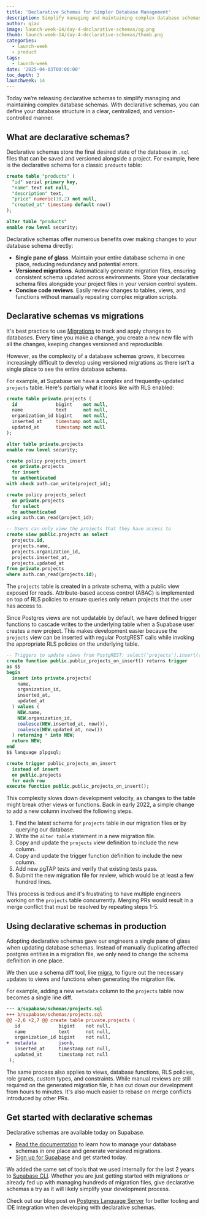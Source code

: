 ```yaml
---
title: 'Declarative Schemas for Simpler Database Management'
description: Simplify managing and maintaining complex database schemas
author: qiao
image: launch-week-14/day-4-declarative-schemas/og.png
thumb: launch-week-14/day-4-declarative-schemas/thumb.png
categories:
  - launch-week
  - product
tags:
  - launch-week
date: '2025-04-03T00:00:00'
toc_depth: 3
launchweek: 14
---
```


Today we’re releasing declarative schemas to simplify managing and maintaining complex database schemas. With declarative schemas, you can define your database structure in a clear, centralized, and version-controlled manner.

## What are declarative schemas?

Declarative schemas store the final desired state of the database in `.sql` files that can be saved and versioned alongside a project. For example, here is the declarative schema for a classic `products` table:

```sql
create table "products" (
  "id" serial primary key,
  "name" text not null,
  "description" text,
  "price" numeric(10,2) not null,
  "created_at" timestamp default now()
);

alter table "products"
enable row level security;
```

Declarative schemas offer numerous benefits over making changes to your database schema directly:

- **Single pane of glass**. Maintain your entire database schema in one place, reducing redundancy and potential errors.
- **Versioned migrations**. Automatically generate migration files, ensuring consistent schema updated across environments. Store your declarative schema files alongside your project files in your version control system.
- **Concise code reviews**. Easily review changes to tables, views, and functions without manually repeating complex migration scripts.

## Declarative schemas vs migrations

It's best practice to use [Migrations](https://supabase.com/docs/guides/deployment/database-migrations) to track and apply changes to databases. Every time you make a change, you create a new new file with all the changes, keeping changes versioned and reproducible.

However, as the complexity of a database schemas grows, it becomes increasingly difficult to develop using versioned migrations as there isn't a single place to see the entire database schema.

For example, at Supabase we have a complex and frequently-updated `projects` table. Here's partially what it looks like with RLS enabled:

```sql
create table private.projects (
  id              bigint    not null,
  name            text      not null,
  organization_id bigint    not null,
  inserted_at     timestamp not null,
  updated_at      timestamp not null
);

alter table private.projects
enable row level security;

create policy projects_insert
  on private.projects
  for insert
  to authenticated
with check auth.can_write(project_id);

create policy projects_select
  on private.projects
  for select
  to authenticated
using auth.can_read(project_id);

-- Users can only view the projects that they have access to
create view public.projects as select
  projects.id,
  projects.name,
  projects.organization_id,
  projects.inserted_at,
  projects.updated_at
from private.projects
where auth.can_read(projects.id);
```

The `projects` table is created in a private schema, with a public view exposed for reads. Attribute-based access control (ABAC) is implemented on top of RLS policies to ensure queries only return projects that the user has access to.

Since Postgres views are not updatable by default, we have defined trigger functions to cascade writes to the underlying table when a Supabase user creates a new project. This makes development easier because the `projects` view can be inserted with regular PostgREST calls while invoking the appropriate RLS policies on the underlying table.

```sql
-- Triggers to update views from PostgREST: select('projects').insert({ ... })
create function public.public_projects_on_insert() returns trigger
as $$
begin
  insert into private.projects(
    name,
    organization_id,
    inserted_at,
    updated_at
  ) values (
    NEW.name,
    NEW.organization_id,
    coalesce(NEW.inserted_at, now()),
    coalesce(NEW.updated_at, now())
  ) returning * into NEW;
  return NEW;
end
$$ language plpgsql;

create trigger public_projects_on_insert
  instead of insert
  on public.projects
  for each row
execute function public.public_projects_on_insert();
```

This complexity slows down development velocity, as changes to the table might break other views or functions. Back in early 2022, a simple change to add a new column involved the following steps.

1. Find the latest schema for `projects` table in our migration files or by querying our database.
2. Write the `alter table` statement in a new migration file.
3. Copy and update the `projects` view definition to include the new column.
4. Copy and update the trigger function definition to include the new column.
5. Add new pgTAP tests and verify that existing tests pass.
6. Submit the new migration file for review, which would be at least a few hundred lines.

This process is tedious and it's frustrating to have multiple engineers working on the `projects` table concurrently. Merging PRs would result in a merge conflict that must be resolved by repeating steps 1-5.

## Using declarative schemas in production

Adopting declarative schemas gave our engineers a single pane of glass when updating database schemas. Instead of manually duplicating affected postgres entities in a migration file, we only need to change the schema definition in one place.

We then use a schema diff tool, like [migra](https://github.com/djrobstep/migra), to figure out the necessary updates to views and functions when generating the migration file.

For example, adding a new `metadata` column to the `projects` table now becomes a single line diff.

```diff
--- a/supabase/schemas/projects.sql
+++ b/supabase/schemas/projects.sql
@@ -2,6 +2,7 @@ create table private.projects (
   id              bigint    not null,
   name            text      not null,
   organization_id bigint    not null,
+  metadata        jsonb,
   inserted_at     timestamp not null,
   updated_at      timestamp not null
 );
```

The same process also applies to views, database functions, RLS policies, role grants, custom types, and constraints. While manual reviews are still required on the generated migration file, it has cut down our development from hours to minutes. It's also much easier to rebase on merge conflicts introduced by other PRs.

## Get started with declarative schemas

Declarative schemas are available today on Supabase.

- [Read the documentation](https://supabase.com/docs/guides/local-development/declarative-database-schemas) to learn how to manage your database schemas in one place and generate versioned migrations.
- [Sign up for Supabase](https://supabase.com/dashboard/sign-up) and get started today.

We added the same set of tools that we used internally for the last 2 years to [Supabase CLI](https://supabase.com/docs/guides/local-development/cli/getting-started). Whether you are just getting started with migrations or already fed up with managing hundreds of migration files, give declarative schemas a try as it will likely simplify your development process.

Check out our blog post on [Postgres Language Server](https://supabase.com/blog/postgres-language-server) for better tooling and IDE integration when developing with declarative schemas.
